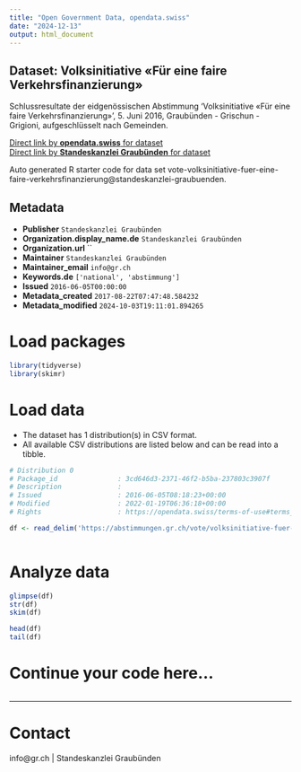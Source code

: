 ```yaml
---
title: "Open Government Data, opendata.swiss"
date: "2024-12-13"
output: html_document
---
```


## Dataset: Volksinitiative «Für eine faire Verkehrsfinanzierung»

Schlussresultate der eidgenössischen Abstimmung 'Volksinitiative «Für eine faire Verkehrsfinanzierung»', 5. Juni 2016, Graubünden - Grischun - Grigioni, aufgeschlüsselt nach Gemeinden.

[Direct link by **opendata.swiss** for dataset](https://opendata.swiss/de/dataset/volksinitiative-fur-eine-faire-verkehrsfinanzierung)<br>
[Direct link by **Standeskanzlei Graubünden** for dataset](https://abstimmungen.gr.ch/vote/volksinitiative-fuer-eine-faire-verkehrsfinanzierung/data)

Auto generated R starter code for data set vote-volksinitiative-fuer-eine-faire-verkehrsfinanzierung@standeskanzlei-graubuenden.

## Metadata

- **Publisher** `Standeskanzlei Graubünden`
- **Organization.display_name.de** `Standeskanzlei Graubünden`
- **Organization.url** ``
- **Maintainer** `Standeskanzlei Graubünden`
- **Maintainer_email** `info@gr.ch`
- **Keywords.de** `['national', 'abstimmung']`
- **Issued** `2016-06-05T00:00:00`
- **Metadata_created** `2017-08-22T07:47:48.584232`
- **Metadata_modified** `2024-10-03T19:11:01.894265`


# Load packages

```r

library(tidyverse)
library(skimr)

```

# Load data

-   The dataset has 1 distribution(s) in CSV format.
-   All available CSV distributions are listed below and can be read into a tibble.

```r

# Distribution 0
# Package_id               : 3cd646d3-2371-46f2-b5ba-237803c3907f
# Description              : 
# Issued                   : 2016-06-05T08:18:23+00:00
# Modified                 : 2022-01-19T06:36:18+00:00
# Rights                   : https://opendata.swiss/terms-of-use#terms_by

df <- read_delim('https://abstimmungen.gr.ch/vote/volksinitiative-fuer-eine-faire-verkehrsfinanzierung/data-csv')



```

# Analyze data

```r

glimpse(df)
str(df)
skim(df)

head(df)
tail(df)

```

# Continue your code here...

```r

```

------------------------------------------------------------------------

# Contact

info@gr.ch | Standeskanzlei Graubünden
